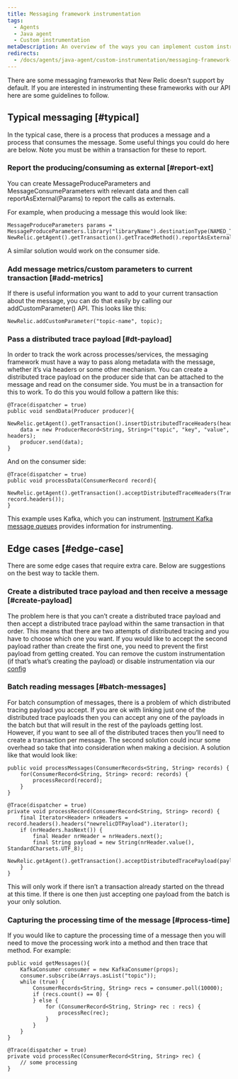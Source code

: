 ```yaml
---
title: Messaging framework instrumentation
tags:
  - Agents
  - Java agent
  - Custom instrumentation
metaDescription: An overview of the ways you can implement custom instrumentation for your New Relic-monitored Java application.
redirects:
  - /docs/agents/java-agent/custom-instrumentation/messaging-framework-instrumentation
---
```


There are some messaging frameworks that New Relic doesn’t support by default. If you are interested in instrumenting these frameworks with our API here are some guidelines to follow.

## Typical messaging [#typical]

In the typical case, there is a process that produces a message and a process that consumes the message. Some useful things you could do here are below. Note you must be within a transaction for these to report.

### Report the producing/consuming as external [#report-ext]

You can create MessageProduceParameters and MessageConsumeParameters with relevant data and then call reportAsExternal(Params) to report the calls as externals.

For example, when producing a message this would look like:

```
MessageProduceParameters params = MessageProduceParameters.library("libraryName").destinationType(NAMED_TOPIC).destinationName("topicName").inboundHeaders(null).build();
NewRelic.getAgent().getTransaction().getTracedMethod().reportAsExternal(params);
```

A similar solution would work on the consumer side.

### Add message metrics/custom parameters to current transaction [#add-metrics]

If there is useful information you want to add to your current transaction about the message, you can do that easily by calling our addCustomParameter() API. This looks like this:

```
NewRelic.addCustomParameter("topic-name", topic);
```

### Pass a distributed trace payload [#dt-payload]

In order to track the work across processes/services, the messaging framework must have a way to pass along metadata with the message, whether it’s via headers or some other mechanism. You can create a distributed trace payload on the producer side that can be attached to the message and read on the consumer side. You must be in a transaction for this to work. To do this you would follow a pattern like this:

```
@Trace(dispatcher = true)
public void sendData(Producer producer){
    NewRelic.getAgent().getTransaction().insertDistributedTraceHeaders(headers);
    data = new ProducerRecord<String, String>("topic", "key", "value", headers);
    producer.send(data);
}
```

And on the consumer side:

```
@Trace(dispatcher = true)
public void processData(ConsumerRecord record){
    NewRelic.getAgent().getTransaction().acceptDistributedTraceHeaders(TransportType.Kafka, record.headers());
}
```

This example uses Kafka, which you can instrument. [Instrument Kafka message queues](/docs/agents/java-agent/instrumentation/use-kafka-message-queues) provides information for instrumenting.

## Edge cases [#edge-case]

There are some edge cases that require extra care. Below are suggestions on the best way to tackle them.

### Create a distributed trace payload and then receive a message [#create-payload]

The problem here is that you can’t create a distributed trace payload and then accept a distributed trace payload within the same transaction in that order. This means that there are two attempts of distributed tracing and you have to choose which one you want. If you would like to accept the second payload rather than create the first one, you need to prevent the first payload from getting created. You can remove the custom instrumentation (if that’s what’s creating the payload) or disable instrumentation via our [config](/docs/agents/java-agent/async-instrumentation/disable-scala-netty-akka-play-2-instrumentation)

### Batch reading messages [#batch-messages]

For batch consumption of messages, there is a problem of which distributed tracing payload you accept. If you are ok with linking just one of the distributed trace payloads then you can accept any one of the payloads in the batch but that will result in the rest of the payloads getting lost. However, if you want to see all of the distributed traces then you’ll need to create a transaction per message. The second solution could incur some overhead so take that into consideration when making a decision. A solution like that would look like:

```
public void processMessages(ConsumerRecords<String, String> records) {
    for(ConsumerRecord<String, String> record: records) {
        processRecord(record);
    }
}

@Trace(dispatcher = true)
private void processRecord(ConsumerRecord<String, String> record) {
    final Iterator<Header> nrHeaders = record.headers().headers("newrelicDTPayload").iterator();
    if (nrHeaders.hasNext()) {
        final Header nrHeader = nrHeaders.next();
        final String payload = new String(nrHeader.value(), StandardCharsets.UTF_8);
        NewRelic.getAgent().getTransaction().acceptDistributedTracePayload(payload);
    }
}
```

This will only work if there isn’t a transaction already started on the thread at this time. If there is one then just accepting one payload from the batch is your only solution.

### Capturing the processing time of the message [#process-time]

If you would like to capture the processing time of a message then you will need to move the processing work into a method and then trace that method. For example:

```
public void getMessages(){
    KafkaConsumer consumer = new KafkaConsumer(props);
    consumer.subscribe(Arrays.asList("topic"));
    while (true) {
        ConsumerRecords<String, String> recs = consumer.poll(10000);
        if (recs.count() == 0) {
        } else {
            for (ConsumerRecord<String, String> rec : recs) {
                processRec(rec);
            }
        }
    }
}

@Trace(dispatcher = true)
private void processRec(ConsumerRecord<String, String> rec) {
    // some processing
}
```
